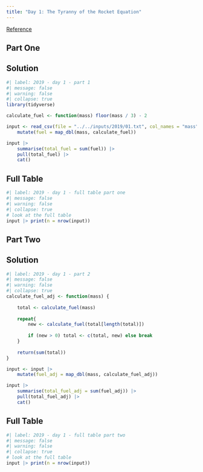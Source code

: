 ```yaml
---
title: "Day 1: The Tyranny of the Rocket Equation"
---
```


[Reference](https://adventofcode.com/2019/day/1)

## Part One

::: {.panel-tabset}

## Solution

```r
#| label: 2019 - day 1 - part 1
#| message: false
#| warning: false
#| collapse: true
library(tidyverse)

calculate_fuel <- function(mass) floor(mass / 3) - 2

input <- read_csv(file = "../../inputs/2019/01.txt", col_names = "mass") |> 
    mutate(fuel = map_dbl(mass, calculate_fuel))

input |> 
    summarise(total_fuel = sum(fuel)) |> 
    pull(total_fuel) |> 
    cat()
```

## Full Table

```r
#| label: 2019 - day 1 - full table part one
#| message: false
#| warning: false
#| collapse: true
# look at the full table
input |> print(n = nrow(input))
```

:::

## Part Two

::: {.panel-tabset}

## Solution

```r
#| label: 2019 - day 1 - part 2
#| message: false
#| warning: false
#| collapse: true
calculate_fuel_adj <- function(mass) {
    
    total <- calculate_fuel(mass)
    
    repeat{
        new <- calculate_fuel(total[length(total)])
        
        if (new > 0) total <- c(total, new) else break
    }
    
    return(sum(total))
}

input <- input |> 
    mutate(fuel_adj = map_dbl(mass, calculate_fuel_adj))

input |> 
    summarise(total_fuel_adj = sum(fuel_adj)) |> 
    pull(total_fuel_adj) |> 
    cat()
```

## Full Table

```r
#| label: 2019 - day 1 - full table part two
#| message: false
#| warning: false
#| collapse: true
# look at the full table
input |> print(n = nrow(input))
```

:::
